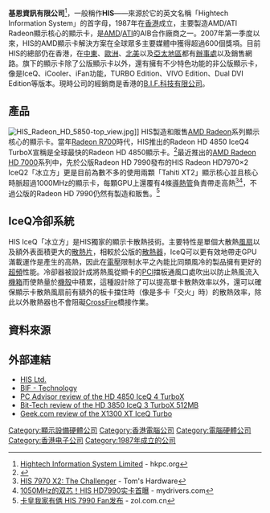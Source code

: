 {{noteTA
|G1=IT
}}
{{Infobox company
|company_type= [[私人公司|私人公司]]、[[有限公司|有限公司]]
|company_name= 基恩資訊有限公司 - HIS
|company_logo= 
|foundation=1987年
|location= [[香港|香港]][[九龍|九龍]]
|industry=[[電腦硬體|電腦硬體]]
|products=[[顯示卡|顯示卡]]
|homepage=[http://www.hisdigital.com/ HISdigital.com]
}}

'''基恩資訊有限公司'''<ref>[http://www.hkpc.org/index.php?option=com_k2&view=item&id=f3f9bc58dcdf75d7cdbeb0b2e516df6b:hightech-information-system-limited&Itemid=223&lang=zh_TW Hightech Information System Limited]{{dead link|date=2018年5月 |bot=InternetArchiveBot |fix-attempted=yes }} - hkpc.org</ref>，一般稱作'''HIS'''——來源於它的英文名稱「Hightech Information System」的首字母，1987年在[[香港|香港]]成立，主要製造AMD/ATI Radeon顯示核心的顯示卡，是[[AMD|AMD]]/[[ATI|ATI]]的AIB合作廠商之一。2007年第一季度以來，HIS的AMD顯示卡解決方案在全球眾多主要媒體中獲得超過600個獎項。目前HIS的總部仍在香港，在[[中東|中東]]、[[歐洲|歐洲]]、[[北美|北美]]以及[[亞太地區|亞太地區]]都有[[辦事處|辦事處]]以及銷售網路。旗下的顯示卡除了公版顯示卡以外，還有擁有不少特色功能的非公版顯示卡，像是IceQ、iCooler、iFan功能，TURBO Edition、VIVO Edition、Dual DVI Edition等版本。現時公司的經銷商是香港的[[B.I.F.科技有限公司|B.I.F.科技有限公司]]。

== 產品 ==
[[File:HIS_Radeon_HD_5850-top_view.jpg|thumb]]]]
HIS製造和販售[[AMD_Radeon|AMD Radeon]]系列顯示核心的顯示卡。當年[[Radeon_R700|Radeon R700]]時代，HIS推出的Radeon HD 4850 IceQ4 TurboX宣稱是全球最快的Radeon HD 4850顯示卡。<ref>{{cite web|url=http://www.hisdigital.com/html/product_sp.php?id=399|title=HIS Official IceQ4 TurboX|deadurl=yes|archiveurl=https://web.archive.org/web/20081011034119/http://www.hisdigital.com/html/product_sp.php?id=399|archivedate=2008-10-11|accessdate=2013-05-05}}</ref>最近推出的[[AMD_Radeon_HD_7000|AMD Radeon HD 7000]]系列中，先於公版Radeon HD 7990發布的HIS Radeon HD7970×2 IceQ2「冰立方」更是目前為數不多的使用兩顆「Tahiti XT2」顯示核心並且核心時脈超過1000MHz的顯示卡，每顆GPU上還覆有4條[[熱管|導熱管]]負責帶走高熱<ref>[http://www.tomshardware.com/reviews/radeon-hd-7990-devil13-7970-x2,3329-2.html HIS 7970 X2: The Challenger] - Tom's Hardware</ref><ref>[http://news.mydrivers.com/1/244/244935.htm 1050MHz的双芯！HIS HD7990实卡首曝] {{Wayback|url=http://news.mydrivers.com/1/244/244935.htm |date=20130424184311 }} - mydrivers.com</ref>，不過公版的Radeon HD 7990仍然有製造和販售。<ref>[http://vga.zol.com.cn/369/3696274.html 卡皇我家有俩 HIS 7990 Fan发布] {{Wayback|url=http://vga.zol.com.cn/369/3696274.html |date=20130521020722 }} - zol.com.cn</ref>

== IceQ冷卻系統 ==
HIS IceQ「冰立方」是HIS獨家的顯示卡散熱技術。主要特性是單個大散熱[[風扇|風扇]]以及額外表面積更大的[[散熱片|散熱片]]，相較於公版的[[散熱器|散熱器]]，IceQ可以更有效地帶走GPU滿載運作是產生的高熱，因此在[[電壓|電壓]]限制水平之內能比同類風冷的製品擁有更好的[[超頻|超頻]]性能。冷卻器被設計成將熱風從顯卡的[[PCI|PCI]]擋板通風口處吹出以防止熱風流入[[機箱|機箱]]而使熱量於[[機殼|機殼]]中積累，這種設計除了可以提高單卡散熱效率以外，還可以確保顯示卡散熱風扇前有額外的板卡擋住時（像是多卡「交火」時）的散熱效率，除此以外散熱器也不會阻礙[[CrossFire|CrossFire]]橋接作業。

== 資料來源 ==
{{reflist}}

== 外部連結 ==
* [http://www.hisdigital.com/ HIS Ltd.]{{Wayback|url=http://www.hisdigital.com/ |date=20130506091258 }}
* [http://www.bif-technology.com BIF - Technology]{{Wayback|url=http://www.bif-technology.com/ |date=20200220171721 }}
* [http://www.pcadvisor.co.uk/reviews/index.cfm?reviewid=108212 PC Advisor review of the HD 4850 IceQ 4 TurboX]{{Wayback|url=http://www.pcadvisor.co.uk/reviews/index.cfm?reviewid=108212 |date=20081212040946 }}
* [http://www.bit-tech.net/hardware/2008/03/08/his_radeon_hd_3850_iceq_3_turbox_512mb/11 Bit-Tech review of the HD 3850 IceQ 3 TurboX 512MB]{{Wayback|url=http://www.bit-tech.net/hardware/2008/03/08/his_radeon_hd_3850_iceq_3_turbox_512mb/11 |date=20080312153524 }}
* [http://www.geek.com/articles/xyzcomputing/his-x1300-xt-iceq-turbo-2006115/ Geek.com review of the X1300 XT IceQ Turbo]{{Wayback|url=http://www.geek.com/articles/xyzcomputing/his-x1300-xt-iceq-turbo-2006115/ |date=20121129042446 }}

{{DEFAULTSORT:His - Hightech Information System Limited}}
[[Category:顯示設備硬體公司|Category:顯示設備硬體公司]]
[[Category:香港電腦公司|Category:香港電腦公司]]
[[Category:電腦硬體公司|Category:電腦硬體公司]]
[[Category:香港电子公司|Category:香港电子公司]]
[[Category:1987年成立的公司|Category:1987年成立的公司]]